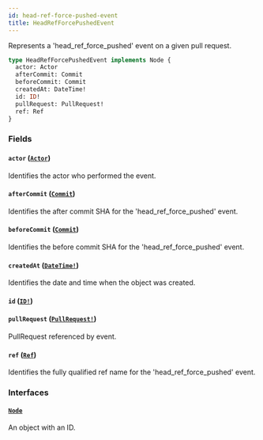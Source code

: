 ```yaml
---
id: head-ref-force-pushed-event
title: HeadRefForcePushedEvent
---
```


Represents a 'head_ref_force_pushed' event on a given pull request.

```graphql
type HeadRefForcePushedEvent implements Node {
  actor: Actor
  afterCommit: Commit
  beforeCommit: Commit
  createdAt: DateTime!
  id: ID!
  pullRequest: PullRequest!
  ref: Ref
}
```

### Fields

#### `actor` ([`Actor`](/docs/api/interfaces/actor))

Identifies the actor who performed the event.

#### `afterCommit` ([`Commit`](/docs/api/objects/commit))

Identifies the after commit SHA for the 'head_ref_force_pushed' event.

#### `beforeCommit` ([`Commit`](/docs/api/objects/commit))

Identifies the before commit SHA for the 'head_ref_force_pushed' event.

#### `createdAt` ([`DateTime!`](/docs/api/scalars/date-time))

Identifies the date and time when the object was created.

#### `id` ([`ID!`](/docs/api/scalars/id))

#### `pullRequest` ([`PullRequest!`](/docs/api/objects/pull-request))

PullRequest referenced by event.

#### `ref` ([`Ref`](/docs/api/objects/ref))

Identifies the fully qualified ref name for the 'head_ref_force_pushed' event.

### Interfaces

#### [`Node`](/docs/api/interfaces/node)

An object with an ID.
